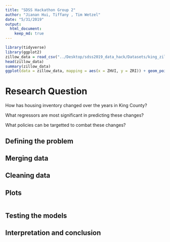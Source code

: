 ```yaml
---
title: "SDSS Hackathon Group 2"
author: "Jianan Hui, Tiffany , Tim Wetzel"
date: "5/31/2019"
output: 
  html_document:
    keep_md: true
---
```


```r
library(tidyverse)
library(ggplot2)
zillow_data = read_csv("../Desktop/sdss2019_data_hack/Datasets/king_zillow.csv")
head(zillow_data)
summary(zillow_data)
ggplot(data = zillow_data, mapping = aes(x = ZHVI, y = ZRI)) + geom_point()
```

# Research Question

How has housing inventory changed over the years in King County?

What regressors are most significant in predicting these changes?

What policies can be targetted to combat these changes?

## Defining the problem

## Merging data

## Cleaning data

## Plots

```r

```


## Testing the models

## Interpretation and conclusion
